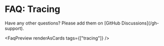 
# FAQ: Tracing

<Callout type="info">
  Have any other questions? Please add them on [GitHub
  Discussions](/gh-support).
</Callout>

<FaqPreview renderAsCards tags={["tracing"]} />
